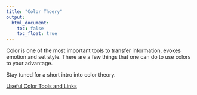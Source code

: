```yaml
---
title: "Color Thoery"
output:
  html_document:
    toc: false  
    toc_float: true
---
```


Color is one of the most important tools to transfer information, evokes emotion and set style.
There are a few things that one can do to use colors to your advantage.

Stay tuned for a short intro into color theory.

<div align="right">
<a href="color_links.html" class="btn btn-primary" align="right">Useful Color Tools and Links</a>
</div>